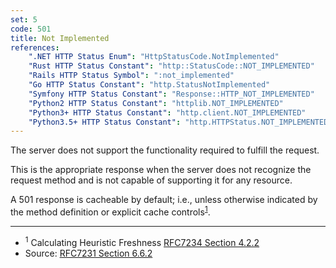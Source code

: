 ```yaml
---
set: 5
code: 501
title: Not Implemented
references:
    ".NET HTTP Status Enum": "HttpStatusCode.NotImplemented"
    "Rust HTTP Status Constant": "http::StatusCode::NOT_IMPLEMENTED"
    "Rails HTTP Status Symbol": ":not_implemented"
    "Go HTTP Status Constant": "http.StatusNotImplemented"
    "Symfony HTTP Status Constant": "Response::HTTP_NOT_IMPLEMENTED"
    "Python2 HTTP Status Constant": "httplib.NOT_IMPLEMENTED"
    "Python3+ HTTP Status Constant": "http.client.NOT_IMPLEMENTED"
    "Python3.5+ HTTP Status Constant": "http.HTTPStatus.NOT_IMPLEMENTED"
---
```


<CodeTitle code={code} title={title} />

The server does not support the functionality required to fulfill the request.

This is the appropriate response when the server does not recognize the request method and is not capable of supporting it for any resource.

A 501 response is cacheable by default; i.e., unless otherwise indicated by the method definition or explicit cache controls<sup>[1](#ref-1)</sup>.

---

* <span id="ref-1"><sup>1</sup> Calculating Heuristic Freshness [RFC7234 Section 4.2.2][2]</span>
* Source: [RFC7231 Section 6.6.2][1]

[1]: <https://tools.ietf.org/html/rfc7231#section-6.6.2>
[2]: <https://tools.ietf.org/html/rfc7234#section-4.2.2>
